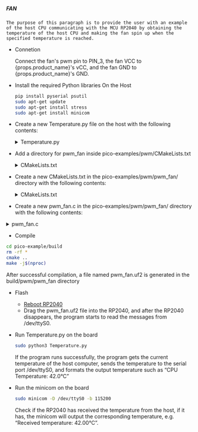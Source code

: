 ##### FAN

    The purpose of this paragraph is to provide the user with an example of the host CPU communicating with the MCU RP2040 by obtaining the temperature of the host CPU and making the fan spin up when the specified temperature is reached.

- Connetion

    Connect the fan's pwm pin to PIN_3, the fan VCC to {props.product_name}'s vCC, and the fan GND to {props.product_name}'s GND.

- Install the required Python libraries On the Host

  ```bash
  pip install pyserial psutil
  sudo apt-get update
  sudo apt-get install stress
  sudo apt-get install minicom
  ```

- Create a new Temperature.py file on the host with the following contents:

    <details>

    <summary>Temperature.py</summary>

    ```py

        import psutil
        import serial
        import time

        SERIAL_PORT = '/dev/ttyS0'
        BAUD_RATE = 115200

        set = serial.Serial(SERIAL_PORT, BAUD_RATE)

        def get_cpu_temperature():
            # get temperature from PC Host
            temps = psutil.sensors_temperatures()
            if 'coretemp' in temps:
                cpu_temp = temps['coretemp'][0].current
                return cpu_temp
            else:
                return None

        try:
            while True:
                temp = get_cpu_temperature()
                if temp is not None:
                    print(f"CPU Temperature: {temp}°C")
                    set.write(f"{temp}\n".encode())
                else:
                    print("Unable to read temperature.")
                time.sleep(1)
        except KeyboardInterrupt:
            set.close()
            print("Program terminated.")

    ```
    </details>

- Add a directory for pwm_fan inside pico-examples/pwm/CMakeLists.txt

    <details>
    <summary>CMakeLists.txt</summary>
    ```txt
        add_executable(pwm_fan
            pwm_fan.c
            )

        # pull in common dependencies and additional pwm hardware support
        target_link_libraries(pwm_fan pico_stdlib hardware_pwm)

        # create map/bin/hex file etc.
        pico_add_extra_outputs(pwm_fan)

        # add url via pico_set_program_url
        example_auto_set_url(pwm_fan)
    ```
    </details>

- Create a new CMakeLists.txt in the pico-examples/pwm/pwm_fan/ directory with the following contents:

    <details>

    <summary>CMakeLists.txt</summary>

    ```txt
        add_executable(pwm_fan
            pwm_fan.c
            )

        # pull in common dependencies and additional pwm hardware support
        target_link_libraries(pwm_fan pico_stdlib hardware_pwm)

        # create map/bin/hex file etc.
        pico_add_extra_outputs(pwm_fan)

        # add url via pico_set_program_url
        example_auto_set_url(pwm_fan)

    ```
    </details>

- Create a new pwm_fan.c in the pico-examples/pwm/pwm_fan/ directory with the following contents:

<details>

<summary>pwm_fan.c</summary>

```c
    #include <stdio.h>
    #include <stdlib.h>
    #include "pico/stdlib.h"
    #include "hardware/uart.h"
    #include "hardware/pwm.h"

    #define UART_ID uart0
    #define BAUD_RATE 115200
    #define UART_TX_PIN 0
    #define UART_RX_PIN 1
    #define FAN_PWM_PIN 28
    #define TEMP_THRESHOLD 60.0

    void set_pwm_duty_cycle(uint slice_num, uint channel, float duty_cycle) {
        if (duty_cycle < 0.0f) duty_cycle = 0.0f;
        if (duty_cycle > 100.0f) duty_cycle = 100.0f;
        uint16_t level = (uint16_t)(duty_cycle * (float)(1 << 16) / 100.0f);
        pwm_set_gpio_level(FAN_PWM_PIN, level);
    }

    int main() {
        stdio_init_all();

        uart_init(UART_ID, BAUD_RATE);
        gpio_set_function(UART_TX_PIN, GPIO_FUNC_UART);
        gpio_set_function(UART_RX_PIN, GPIO_FUNC_UART);

        uart_set_format(UART_ID, 8, 1, UART_PARITY_NONE);
        uart_set_fifo_enabled(UART_ID, false);

        gpio_set_function(FAN_PWM_PIN, GPIO_FUNC_PWM);
        uint slice_num = pwm_gpio_to_slice_num(FAN_PWM_PIN);
        pwm_config config = pwm_get_default_config();
        pwm_config_set_clkdiv(&config, 4.0f);
        pwm_init(slice_num, &config, true);

        char buffer[32];
        int index = 0;

        printf("Waiting for data...\n");

        while (1) {
            if (uart_is_readable(UART_ID)) {
                char c = uart_getc(UART_ID);
                if (c == '\n') {
                    buffer[index] = '\0';
                    float temperature = atof(buffer);
                    printf("Received temperature: %.2f°C\n", temperature);
                    if (temperature > TEMP_THRESHOLD) {
                        set_pwm_duty_cycle(slice_num, PWM_CHAN_A, 100.0f);
                    } else {
                        set_pwm_duty_cycle(slice_num, PWM_CHAN_A, 0.0f);
                    }
                    index = 0;
                } else {
                    buffer[index++] = c;
                    if (index >= sizeof(buffer)) {
                        index = sizeof(buffer) - 1;
                    }
                }
            }
        }

        return 0;
    }
```
</details>

- Compile

```bash
cd pico-example/build
rm -rf *
cmake ..
make -j$(nproc)
```

After successful compilation, a file named pwm_fan.uf2 is generated in the build/pwm/pwm_fan directory

- Flash

    - <a href={props.flash_url}>Reboot RP2040</a>
    - Drag the pwm_fan.uf2 file into the RP2040, and after the RP2040 disappears, the program starts to read the messages from /dev/ttyS0.

- Run Temperature.py on the board

    ```bash
    sudo python3 Temperature.py
    ```

    If the program runs successfully, the program gets the current temperature of the host computer, sends the temperature to the serial port /dev/ttyS0, and formats the output temperature such as “CPU Temperature: 42.0°C”

- Run the minicom on the board

    ```bash
    sudo minicom -D /dev/ttyS0 -b 115200
    ```

    Check if the RP2040 has received the temperature from the host, if it has, the minicom will output the corresponding temperature, e.g. “Received temperature: 42.00°C”.
